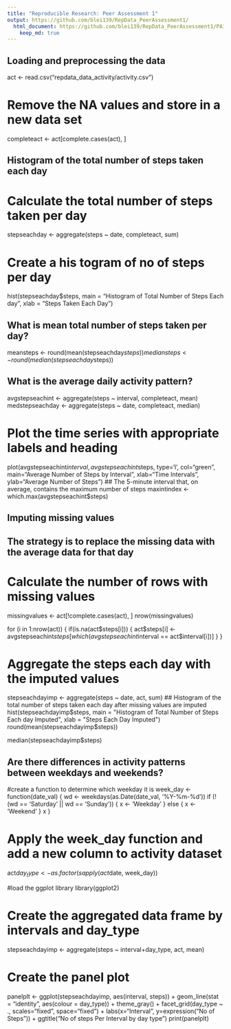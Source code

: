 ```yaml
---
title: "Reproducible Research: Peer Assessment 1"
output: https://github.com/blei139/RepData_PeerAssessment1/
  html_document: https://github.com/blei139/RepData_PeerAssessment1/PA1_template.html
    keep_md: true
---
```


## Loading and preprocessing the data
act <- read.csv("repdata_data_activity/activity.csv")

# Remove the NA values and store in a new data set
completeact <- act[complete.cases(act), ]

##    Histogram of the total number of steps taken each day
# Calculate the total number of steps taken per day
stepseachday <- aggregate(steps ~ date, completeact, sum)

# Create a his togram of no of steps per day
hist(stepseachday$steps, main = "Histogram of Total Number of Steps Each day", xlab = "Steps Taken Each Day")

## What is mean total number of steps taken per day?
meansteps <- round(mean(stepseachday$steps))
mediansteps <- round(median(stepseachday$steps))

## What is the average daily activity pattern?
avgstepseachint <- aggregate(steps ~ interval, completeact, mean)
medstepseachday <- aggregate(steps ~ date, completeact, median)

# Plot the time series with appropriate labels and heading
plot(avgstepseachint$interval, avgstepseachint$steps, type='l', col="green", main="Average Number of Steps by Interval", xlab="Time Intervals", ylab="Average Number of Steps")
##    The 5-minute interval that, on average, contains the maximum number of steps
maxintindex <- which.max(avgstepseachint$steps)


## Imputing missing values
## The strategy is to replace the missing data with the average data for that day
# Calculate the number of rows with missing values
missingvalues <- act[!complete.cases(act), ]
nrow(missingvalues)

for (i in 1:nrow(act)) {
    if(is.na(act$steps[i])) {
        act$steps[i] <- avgstepseachint$steps[which(avgstepseachint$interval == act$interval[i])] 
    }
}

# Aggregate the steps each day with the imputed values
stepseachdayimp <- aggregate(steps ~ date, act, sum)
##    Histogram of the total number of steps taken each day after missing values are imputed
hist(stepseachdayimp$steps, main = "Histogram of Total Number of Steps Each day Imputed", xlab = "Steps Each Day Imputed")
round(mean(stepseachdayimp$steps))

median(stepseachdayimp$steps)

## Are there differences in activity patterns between weekdays and weekends?
#create a function to determine which weekday it is
week_day <- function(date_val) {
    wd <- weekdays(as.Date(date_val, '%Y-%m-%d'))
    if  (!(wd == 'Saturday' || wd == 'Sunday')) {
        x <- 'Weekday'
    } else {
        x <- 'Weekend'
    }
    x
}

# Apply the week_day function and add a new column to activity dataset
act$day_type <- as.factor(sapply(act$date, week_day))

#load the ggplot library
library(ggplot2)

# Create the aggregated data frame by intervals and day_type
stepseachdayimp <- aggregate(steps ~ interval+day_type, act, mean)

# Create the panel plot
panelplt <- ggplot(stepseachdayimp, aes(interval, steps)) +
    geom_line(stat = "identity", aes(colour = day_type)) +
    theme_gray() +
    facet_grid(day_type ~ ., scales="fixed", space="fixed") +
    labs(x="Interval", y=expression("No of Steps")) +
    ggtitle("No of steps Per Interval by day type")
print(panelplt)
